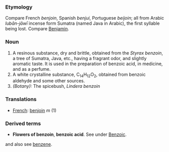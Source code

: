 ===Etymology===
Compare French ''benjoin'', Spanish ''benjui'', Portuguese ''beijoin''; all from Arabic ''lub&#257;n-j&#257;w&#299;'' incense form Sumatra (named Java in Arabic), the first syllable being lost. Compare [[Benjamin]].

===Noun=== 
#A resinous substance, dry and brittle, obtained from the ''Styrax benzoin'', a tree of Sumatra, Java, etc., having a fragrant odor, and slightly aromatic taste. It is used in the preparation of benzoic acid, in medicine, and as a perfume.
#A white crystalline substance, C<sub>14</sub>H<sub>12</sub>O<sub>2</sub>, obtained from benzoic aldehyde and some other sources.
#''(Botany):'' The spicebush, ''Lindera benzoin''
===Translations===
*[[French]]: [[benjoin]] ''m'' (1)

===Derived terms===
*'''Flowers of benzoin''', '''benzoic acid'''. See under [[Benzoic]].

and also see [[benzene]].